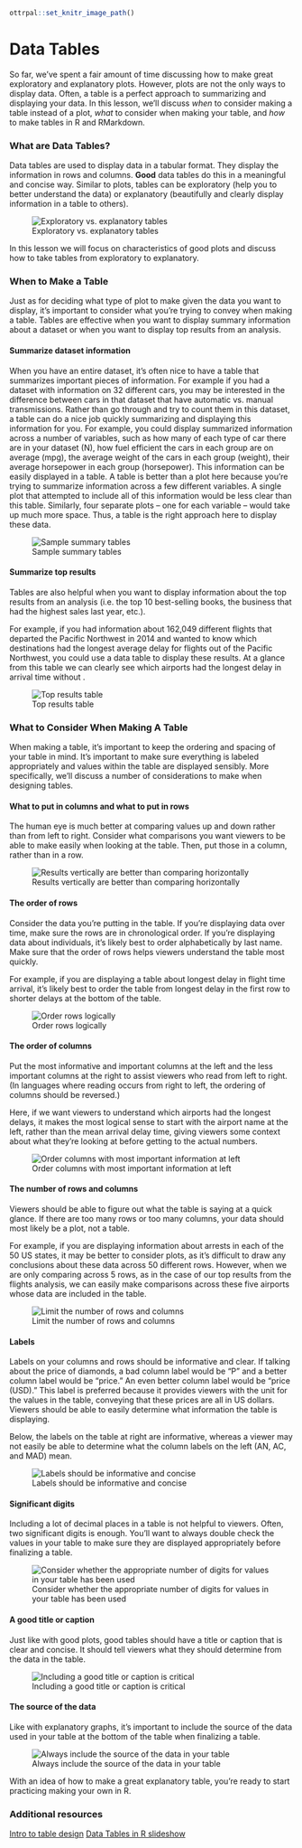
```r
ottrpal::set_knitr_image_path()
```

# Data Tables

So far, we've spent a fair amount of time discussing how to make great exploratory and explanatory plots. However, plots are not the only ways to display data. Often, a table is a perfect approach to summarizing and displaying your data. In this lesson, we'll discuss *when* to consider making a table instead of a plot, *what* to consider when making your table, and *how* to make tables in R and RMarkdown.

### What are Data Tables?

Data tables are used to display data in a tabular format. They display the information in rows and columns. **Good** data tables do this in a meaningful and concise way. Similar to plots, tables can be exploratory (help you to better understand the data) or explanatory (beautifully and clearly display information in a table to others).


![Exploratory vs. explanatory tables](https://docs.google.com/presentation/d/147UQaZBB5RoTpzsNiqkqEr4N8fcHBMB6eNr_5IdksRk/export/png?id=147UQaZBB5RoTpzsNiqkqEr4N8fcHBMB6eNr_5IdksRk&pageid=g35798d27dd_0_249)

In this lesson we will focus on characteristics of good plots and discuss how to take tables from exploratory to explanatory.

### When to Make a Table

Just as for deciding what type of plot to make given the data you want to display, it's important to consider what you're trying to convey when making a table. Tables are effective when you want to display summary information about a dataset or when you want to display top results from an analysis.

#### Summarize dataset information

When you have an entire dataset, it's often nice to have a table that summarizes important pieces of information. For example if you had a dataset with information on 32 different cars, you may be interested in the difference between cars in that dataset that have automatic vs. manual transmissions. Rather than go through and try to count them in this dataset, a table can do a nice job quickly summarizing and displaying this information for you. For example, you could display summarized information across a number of variables, such as how many of each type of car there are in your dataset (N), how fuel efficient the cars in each group are on average (mpg), the average weight of the cars in each group (weight), their average horsepower in each group (horsepower). This information can be easily displayed in a table. A table is better than a plot here because you're trying to summarize information across a few different variables. A single plot that attempted to include all of this information would be less clear than this table. Similarly, four separate plots -- one for each variable -- would take up much more space. Thus, a table is the right approach here to display these data.


![Sample summary tables](https://docs.google.com/presentation/d/147UQaZBB5RoTpzsNiqkqEr4N8fcHBMB6eNr_5IdksRk/export/png?id=147UQaZBB5RoTpzsNiqkqEr4N8fcHBMB6eNr_5IdksRk&pageid=g2bfdb07292_0_151)

#### Summarize top results

Tables are also helpful when you want to display information about the top results from an analysis (i.e. the top 10 best-selling books, the business that had the highest sales last year, etc.).

For example, if you had information about 162,049 different flights that departed the Pacific Northwest in 2014 and wanted to know which destinations had the longest average delay for flights out of the Pacific Northwest, you could use a data table to display these results. At a glance from this table we can clearly see which airports had the longest delay in arrival time without .


![Top results table](https://docs.google.com/presentation/d/147UQaZBB5RoTpzsNiqkqEr4N8fcHBMB6eNr_5IdksRk/export/png?id=147UQaZBB5RoTpzsNiqkqEr4N8fcHBMB6eNr_5IdksRk&pageid=g35798d27dd_0_23)

### What to Consider When Making A Table

When making a table, it's important to keep the ordering and spacing of your table in mind. It's important to make sure everything is labeled appropriately and values within the table are displayed sensibly. More specifically, we'll discuss a number of considerations to make when designing tables.

#### What to put in columns and what to put in rows

The human eye is much better at comparing values up and down rather than from left to right. Consider what comparisons you want viewers to be able to make easily when looking at the table. Then, put those in a column, rather than in a row.


![Results vertically are better than comparing horizontally](https://docs.google.com/presentation/d/147UQaZBB5RoTpzsNiqkqEr4N8fcHBMB6eNr_5IdksRk/export/png?id=147UQaZBB5RoTpzsNiqkqEr4N8fcHBMB6eNr_5IdksRk&pageid=g35798d27dd_0_57)


#### The order of rows

Consider the data you're putting in the table. If you're displaying data over time, make sure the rows are in chronological order. If you're displaying data about individuals, it's likely best to order alphabetically by last name. Make sure that the order of rows helps viewers understand the table most quickly.

For example, if you are displaying a table about longest delay in flight time arrival, it's likely best to order the table from longest delay in the first row to shorter delays at the bottom of the table.


![Order rows logically](https://docs.google.com/presentation/d/147UQaZBB5RoTpzsNiqkqEr4N8fcHBMB6eNr_5IdksRk/export/png?id=147UQaZBB5RoTpzsNiqkqEr4N8fcHBMB6eNr_5IdksRk&pageid=g35798d27dd_0_150)


#### The order of columns

Put the most informative and important columns at the left and the less important columns at the right to assist viewers who read from left to right. (In languages where reading occurs from right to left, the ordering of columns should be reversed.)

Here, if we want viewers to understand which airports had the longest delays, it makes the most logical sense to start with the airport name at the left, rather than the mean arrival delay time, giving viewers some context about what they're looking at before getting to the actual numbers.


![Order columns with most important information at left](https://docs.google.com/presentation/d/147UQaZBB5RoTpzsNiqkqEr4N8fcHBMB6eNr_5IdksRk/export/png?id=147UQaZBB5RoTpzsNiqkqEr4N8fcHBMB6eNr_5IdksRk&pageid=g35798d27dd_0_157)


#### The number of rows and columns

Viewers should be able to figure out what the table is saying at a quick glance. If there are too many rows or too many columns, your data should most likely be a plot, not a table.

For example, if you are displaying information about arrests in each of the 50 US states, it may be better to consider plots, as it's difficult to draw any conclusions about these data across 50 different rows. However, when we are only comparing across 5 rows, as in the case of our top results from the flights analysis, we can easily make comparisons across these five airports whose data are included in the table.


![Limit the number of rows and columns](https://docs.google.com/presentation/d/147UQaZBB5RoTpzsNiqkqEr4N8fcHBMB6eNr_5IdksRk/export/png?id=147UQaZBB5RoTpzsNiqkqEr4N8fcHBMB6eNr_5IdksRk&pageid=g35798d27dd_0_164)

#### Labels

Labels on your columns and rows should be informative and clear. If talking about the price of diamonds, a bad column label would be "P" and a better column label would be "price." An even better column label would be "price (USD)." This label is preferred because it provides viewers with the unit for the values in the table, conveying that these prices are all in US dollars. Viewers should be able to easily determine what information the table is displaying.

Below, the labels on the table at right are informative, whereas a viewer may not easily be able to determine what the column labels on the left (AN, AC, and MAD) mean.


![Labels should be informative and concise](https://docs.google.com/presentation/d/147UQaZBB5RoTpzsNiqkqEr4N8fcHBMB6eNr_5IdksRk/export/png?id=147UQaZBB5RoTpzsNiqkqEr4N8fcHBMB6eNr_5IdksRk&pageid=g35798d27dd_0_171)

#### Significant digits

Including a lot of decimal places in a table is not helpful to viewers. Often, two significant digits is enough. You'll want to always double check the values in your table to make sure they are displayed appropriately before finalizing a table.


![Consider whether the appropriate number of digits for values in your table has been used](https://docs.google.com/presentation/d/147UQaZBB5RoTpzsNiqkqEr4N8fcHBMB6eNr_5IdksRk/export/png?id=147UQaZBB5RoTpzsNiqkqEr4N8fcHBMB6eNr_5IdksRk&pageid=g35798d27dd_0_280)

#### A good title or caption

Just like with good plots, good tables should have a title or caption that is clear and concise. It should tell viewers what they should determine from the data in the table.


![Including a good title or caption is critical](https://docs.google.com/presentation/d/147UQaZBB5RoTpzsNiqkqEr4N8fcHBMB6eNr_5IdksRk/export/png?id=147UQaZBB5RoTpzsNiqkqEr4N8fcHBMB6eNr_5IdksRk&pageid=g35798d27dd_0_178)

#### The source of the data

Like with explanatory graphs, it's important to include the source of the data used in your table at the bottom of the table when finalizing a table.


![Always include the source of the data in your table](https://docs.google.com/presentation/d/147UQaZBB5RoTpzsNiqkqEr4N8fcHBMB6eNr_5IdksRk/export/png?id=147UQaZBB5RoTpzsNiqkqEr4N8fcHBMB6eNr_5IdksRk&pageid=g35798d27dd_0_185)

With an idea of how to make a great explanatory table, you're ready to start practicing making your own in R.

### Additional resources
[Intro to table design](https://design-nation.icons8.com/intro-to-data-tables-design-349f55861803)
[Data Tables in R slideshow](http://www.stats.uwo.ca/faculty/murdoch/ism2013/4tables.pdf)
